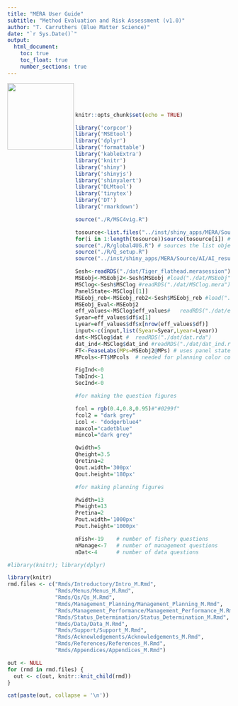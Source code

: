 ```yaml
---
title: "MERA User Guide"
subtitle: "Method Evaluation and Risk Assessment (v1.0)"
author: "T. Carruthers (Blue Matter Science)"
date: "`r Sys.Date()`"
output: 
  html_document:
    toc: true
    toc_float: true
    number_sections: true
---
```

<img src="./Images/openMSE.png" width="150" align="left">


<br><br><br>

```r
knitr::opts_chunk$set(echo = TRUE)

library('corpcor')
library('MSEtool')
library('dplyr')
library('formattable')
library('kableExtra')
library('knitr')
library('shiny')
library('shinyjs')
library('shinyalert')
library('DLMtool')
library('tinytex')
library('DT')
library('rmarkdown')

source("./R/MSC4vig.R")

tosource<-list.files("../inst/shiny_apps/MERA/Source/Questionnaire/",full.names = T)
for(i in 1:length(tosource))source(tosource[i]) # all fishery, management and data plots
source("./R/global4UG.R") # sources the list objects for the various questions
source("./R/Q_setup.R")
source("../inst/shiny_apps/MERA/Source/AI/AI_results.r")

Sesh<-readRDS("./dat/Tiger_flathead.merasession")
MSEobj<-MSEobj2<-Sesh$MSEobj #load("./dat/MSEobj") #MSEobj2<-readRDS("./dat/MSEobj_2.Rdata") 
MSClog<-Sesh$MSClog #readRDS("./dat/MSClog.mera")
PanelState<-MSClog[[1]]
MSEobj_reb<-MSEobj_reb2<-Sesh$MSEobj_reb #load("./dat/MSEobj_reb")
MSEobj_Eval<-MSEobj2
eff_values<-MSClog$eff_values#   readRDS("./dat/eff_values.rda")
Syear=eff_values$df$x[1]
Lyear=eff_values$df$x[nrow(eff_values$df)]
input<-c(input,list(Syear=Syear,Lyear=Lyear))
dat<-MSClog$dat #  readRDS("./dat/dat.rda")
dat_ind<-MSClog$dat_ind #readRDS("./dat/dat_ind.rda")
FT<-FeaseLabs(MPs=MSEobj2@MPs) # uses panel state
MPcols<-FT$MPcols  # needed for planning color coding

FigInd<-0
TabInd<-1
SecInd<-0

#for making the question figures

fcol = rgb(0.4,0.8,0.95)#"#0299f"
fcol2 = "dark grey"
icol <- "dodgerblue4"
maxcol="cadetblue"
mincol="dark grey"

Qwidth=5
Qheight=3.5
Qretina=2
Qout.width='300px'
Qout.height='180px'

#for making planning figures

Pwidth=13
Pheight=13
Pretina=2
Pout.width='1000px'
Pout.height='1000px'

nFish<-19    # number of fishery questions
nManage<-7   # number of management questions
nDat<-4      # number of data questions

```

```r
#library(knitr); library(dplyr)
```


```r
library(knitr)
rmd.files <- c("Rmds/Introductory/Intro_M.Rmd",
               "Rmds/Menus/Menus_M.Rmd",
               "Rmds/Qs/Qs_M.Rmd",
               "Rmds/Management_Planning/Management_Planning_M.Rmd",
               "Rmds/Management_Performance/Management_Performance_M.Rmd",
               "Rmds/Status_Determination/Status_Determination_M.Rmd",
               "Rmds/Data/Data_M.Rmd",
               "Rmds/Support/Support_M.Rmd",
               "Rmds/Acknowledgements/Acknowledgements_M.Rmd",
               "Rmds/References/References_M.Rmd",
               "Rmds/Appendices/Appendices_M.Rmd")

out <- NULL
for (rmd in rmd.files) {
  out <- c(out, knitr::knit_child(rmd))
}
```


```r
cat(paste(out, collapse = '\n'))
```

